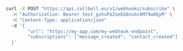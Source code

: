 ```bash
curl -X POST "https://api.callbell.eu/v1/webhooks/subscribe" \
  -H "Authorization: Bearer test_gshuPaZoeEG6ovbc8M79w0QyM" \
  -H "Content-Type: application/json"
  -d '{
        "url": "https://my-app.com/my-webhook-endpoint",
        "subscriptions": ["message_created", "contact_created"]
  }'
```
